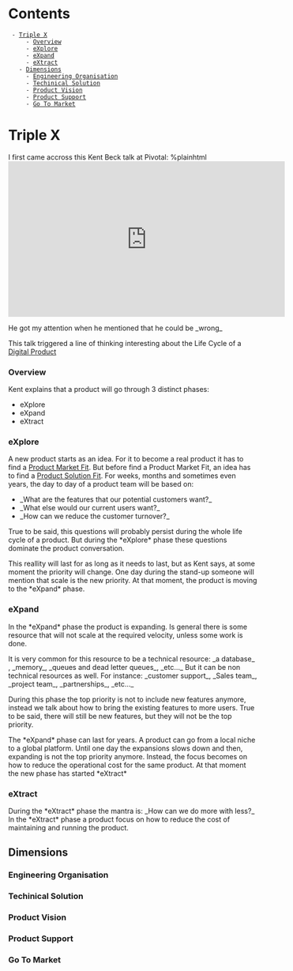 = Contents =
  - [[#Triple X|Triple X]]
      - [[#Triple X#Overview|Overview]]
      - [[#Triple X#eXplore|eXplore]]
      - [[#Triple X#eXpand|eXpand]]
      - [[#Triple X#eXtract|eXtract]]
    - [[#Triple X#Dimensions|Dimensions]]
      - [[#Triple X#Dimensions#Engineering Organisation|Engineering Organisation]]
      - [[#Triple X#Dimensions#Techinical Solution|Techinical Solution]]
      - [[#Triple X#Dimensions#Product Vision|Product Vision]]
      - [[#Triple X#Dimensions#Product Support|Product Support]]
      - [[#Triple X#Dimensions#Go To Market|Go To Market]]

= Triple X =


I first came accross this Kent Beck talk at Pivotal:
%plainhtml <iframe width="560" height="315" src="https://www.youtube.com/embed/YX2XR73LnRY" title="YouTube video player" frameborder="0" allow="accelerometer; autoplay; clipboard-write; encrypted-media; gyroscope; picture-in-picture" allowfullscreen></iframe>

He got my attention when he mentioned that he could be _wrong_

This talk triggered a line of thinking interesting about the Life Cycle of a [[Digital Product]]

=== Overview ===
Kent explains that a product will go through 3 distinct phases:
* eXplore
* eXpand
* eXtract

=== eXplore ===
A new product starts as an idea.
For it to become a real product it has to find a [[Product Market Fit]].
But before find a Product Market Fit, an idea has to find a [[Product Solution Fit]].
For weeks, months and sometimes even years, the day to day of a product team will be based on:
* _What are the features that our potential customers want?_
* _What else would our current users want?_
* _How can we reduce the customer turnover?_

True to be said, this questions will probably persist during the whole life cycle of a product. But during the *eXplore* phase these questions dominate the product conversation.

This reallity will last for as long as it needs to last, but as Kent says, at some moment the priority will change.
One day during the stand-up someone will mention that scale is the new priority. At that moment, the product is moving to the *eXpand* phase.

=== eXpand ===
In the *eXpand* phase the product is expanding.
Is general there is some resource that will not scale at the required velocity, unless some work is done.

It is very common for this resource to be a technical resource: _a database_ , _memory_, _queues and dead letter queues_, _etc..._
But it can be non technical resources as well. For instance: _customer support_, _Sales team_, _project team_, _partnerships_, _etc..._

During this phase the top priority is not to include new features anymore, instead we talk about how to bring the existing features to more users. True to be said, there will still be new features, but they will not be the top priority.

The *eXpand* phase can last for years. A product can go from a local niche to a global platform.
Until one day the expansions slows down and then, expanding is not the top priority anymore. Instead, the focus becomes on how to reduce the operational cost for the same product. At that moment the new phase has started *eXtract*

=== eXtract ===
During the *eXtract* phase the mantra is: _How can we do more with less?_
In the *eXtract* phase a product focus on how to reduce the cost of maintaining and running the product.

== Dimensions ==
=== Engineering Organisation ===
=== Techinical Solution ===
=== Product Vision ===
=== Product Support ===
=== Go To Market ===
